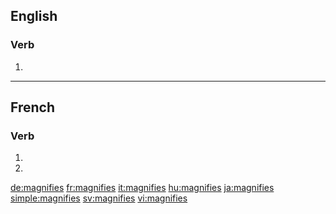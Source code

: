 {{also|magnifiés}}
==English==

===Verb===
{{head|en|verb form}}

# {{en-third-person singular of|magnify}}

----

==French==

===Verb===
{{fr-verb-form}}

# {{inflection of|magnifier||2|s|pres|ind|lang=fr}}
# {{inflection of|magnifier||2|s|pres|sub|lang=fr}}

[[de:magnifies]]
[[fr:magnifies]]
[[it:magnifies]]
[[hu:magnifies]]
[[ja:magnifies]]
[[simple:magnifies]]
[[sv:magnifies]]
[[vi:magnifies]]